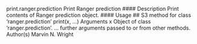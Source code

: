 
print.ranger.prediction
Print Ranger prediction
#### Description
Print contents of Ranger prediction object.
#### Usage
## S3 method for class 'ranger.prediction'
print(x, ...)
Arguments
x Object of class ’ranger.prediction’.
... further arguments passed to or from other methods.
Author(s)
Marvin N. Wright
